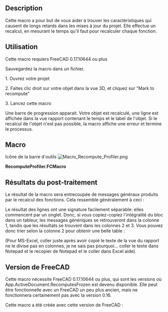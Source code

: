 <languages/>

{{Macro/fr
|Name=Macro Recompute Profiler
|icone=Macro_Recompute_Profiler.png
|Description=Cette macro a pour but de vous aider à trouver les fonctions qui causent de longs retards dans les mises à jour du projet. Elle effectue un recalcul, en mesurant le temps qu'il faut pour recalculer chaque fonction.
|Author=DeepSOIC
|Version=0.1
|Date=2017-04-03
|FCVersion=0.17.10644 et plus
|Download=[https://wiki.freecad.org/images/c/ca/Macro_Recompute_Profiler.png Icône de la barre d'outils]
}}

==Description==

Cette macro a pour but de vous aider à trouver les caractéristiques qui causent de longs retards dans les mises à jour du projet. Elle effectue un recalcul, en mesurant le temps qu'il faut pour recalculer chaque fonction.

<span id="Usage"></span>
==Utilisation==

Cette macro requiers FreeCAD 0.17.10644 ou plus

Sauvegardez la macro dans un fichier.

1. Ouvrez votre projet

2. Faites clic droit sur votre objet dans la vue 3D, et cliquez sur "Mark to recompute"

3. Lancez cette macro

Une barre de progression apparait. Votre objet est recalculé, une ligne est affichée dans la vue rapport contenant le temps et le label de l'objet. Si le recalcul de l'objet n'est pas possible, la macro affiche une erreur et termine le processus.

==Macro==

Icône de la barre d'outils
[[Image:Macro_Recompute_Profiler.png]]

'''RecomputeProfiler.FCMacro'''

{{MacroCode|code=
__Title__="Macro Recompute Profiler"
__Author__ = "DeepSOIC"
__Version__ = "0.1"
__Date__    = "03.04.2017"

__Comment__ = "Measures time it takes to recmpute features in a project"
__Wiki__ = "https://wiki.freecad.org/index.php?title=Macro_Recompute_Profiler"
__Help__ = "Right-click an object, and pick 'Mark to recompute', then run this macro. This will only profile recomputing the subgraph. To profile the whole project, right-click the project in tree view, and pick 'Mark to recompute', then run this macro. Results will be printed to report view."
__Status__ = "experimental"
__Requires__ = "freecad 0.17.10644"
__Communication__ = "https://forum.freecad.org/memberlist.php?mode=viewprofile&u=3888" 

import FreeCAD as App

import FreeCADGui as Gui

class ExecutionError(Exception):
    pass

class CancelError(Exception):
    pass

def execute(feature):
    feature.recompute()
    if 'Invalid' in feature.State:
        raise ExecutionError("Feature '{label}' failed to recompute".format(label= feature.Label))

def msgbox(title, text):
    from PySide import QtGui
    mb = QtGui.QMessageBox()
    mb.setIcon(mb.Icon.Information)
    mb.setText(text)
    mb.setWindowTitle(title)
    mb.exec_()

def log(string):
    App.Console.PrintWarning(string+"\n")

def getAllDependent(feat_list):
    '''getAllDependent(feat_list): gets all features that depend on features in feat_list, directly or indirectly.
    Returns a set. Features from feat_list are not included, unless there are interdependencies between them.'''

    list_traversing_now = feat_list
    set_of_deps = set()
    list_of_deps = []

    while len(list_traversing_now) > 0:
        list_to_be_traversed_next = []
        for feat in list_traversing_now:
            for dep in feat.InList:
                if not (dep in set_of_deps):
                    set_of_deps.add(dep)
                    list_of_deps.append(dep)
                    list_to_be_traversed_next.append(dep)

        list_traversing_now = list_to_be_traversed_next

    return set_of_deps


def run():
    touched = [obj for obj in App.ActiveDocument.Objects if 'Touched' in obj.State]

    if len(touched) == 0:
        App.ActiveDocument.RecomputesFrozen = True
        msgbox("Macro Recompute Profiler", "Project was switched to suspend recomputes. Please modify an object that triggers a recompute, and run this macro again. The macro will perform a step-by-step recompute, and measure the time it takes to recompute features.")
        return

    log("{n} features are touched".format(n= len(touched)))

    log("Generating execution order...")

    to_be_executed = set.union(getAllDependent(touched), set(touched))
    log("Number of features to execute: {n}".format(n= len(to_be_executed)))

    exec_list = []
    for obj in App.ActiveDocument.TopologicalSortedObjects[::-1]:
        if obj in to_be_executed:
            exec_list.append(obj)
    assert(len(exec_list) == len(to_be_executed))
    n = len(exec_list)

    log("Execution order:")
    for obj in exec_list:
        log("    "+obj.Label)


    import PySide
    progress = PySide.QtGui.QProgressDialog(u"Preparing to recompute....", u"Abort", 0, n+1)
    progress.setModal(True)
    progress.show()
    
    try:
        log("Recomputing... (time in seconds, label)")
        import time
        for obj in exec_list:
            progress.setValue(progress.value()+1)
            progress.setLabelText("Recomputing {feature}...".format(feature= obj.Label))
            if progress.wasCanceled():
                raise CancelError()

            time_start = time.time()
            try:
                execute(obj)
            finally:
                exec_time = time.time()-time_start
                log("\t{time}\t{label}".format(time= exec_time, label= obj.Label))

        progress.setValue(n+1)
        msgbox("Macro Recompute Profiler", "Recompute completed. Results are in report view.")

        for obj in exec_list:
            obj.purgeTouched()

    except Exception as err:
        msgbox("Macro Recompute Profiler", "An error occured: {err}".format(err= str(err)))
    finally:
        progress.hide()
        App.ActiveDocument.RecomputesFrozen = False

run()
}}

<span id="Post-processing_results"></span>
==Résultats du post-traitement==

Le résultat de la macro sera entrecoupée de messages généraux produits par le recalcul des fonctions. Cela ressemble généralement à ceci :

{{code|code=
Recomputing... (time in seconds, label)
Sketcher::setUpSketch()-T:0
Sketcher::Solve()-DogLeg-T:0
	0.00999999046326	Sketch - master section
	0.0199999809265	Clone of Sketch - master section (2D)001
Sketcher::setUpSketch()-T:0
Sketcher::Solve()-DogLeg-T:0
	0.00999999046326	Sketch013
Sketcher::setUpSketch()-T:0
Sketcher::Solve()-DogLeg-T:0
	0.00999999046326	Sketch011
	0.0	Clone of Sketch - master section (2D)
Sketcher::setUpSketch()-T:0
Sketcher::Solve()-DogLeg-T:0
	0.0	Sketch008
	0.130000114441	LinearArray
Sketcher::setUpSketch()-T:0
Sketcher::Solve()-DogLeg-T:0
...
}}

Le résultat des lignes ont une signature facilement séparable: elles commencent par un onglet. Donc, si vous copiez-copiez l'intégralité du bloc dans un tableur, les messages génériques se retrouveront dans la colonne 1, tandis que les résultats se trouvent dans les colonnes 2 et 3. Vous pouvez donc trier selon la colonne 2 pour obtenir une belle table :

{{code|code=
0.59100008	Slice
0.352999926	Populate LinearArray with Compound
0.160000086	CompoundFilter
0.138999939	Cut
0.130000114	LinearArray
0.108999968	Fusion
0.069999933	Moved CompoundFilter
0.067000151	Module - spokes
0.029999971	Sweep
0.019999981	Clone of Sketch - master section (2D)001
0.010999918	ArrayFilter003
...
}}

(Pour MS-Excel, coller juste après avoir copié le texte de la vue du rapport ne le divise pas en colonnes, je ne sais pas pourquoi... coller le texte dans Notepad et le recopier de Notepad et le coller dans Excel aide).

<span id="FreeCAD_version"></span>
==Version de FreeCAD== 

Cette macro nécessite FreeCAD 0.17.10644 ou plus, qui sont les versions où App.ActiveDocument.RecomputesFrozen est devenu disponible. Elle peut être fonctionnelle avec un FreeCAD un peu plus ancien, mais ne fonctionnera certainement pas avec la version 0.16.

Cette macro a été créée avec cette version de FreeCAD :

{{Code|code=
OS: Windows 10
Word size of OS: 64-bit
Word size of FreeCAD: 64-bit
Version: 0.17.10665 (Git)
Build type: Release
Branch: master
Hash: 47847513a85ff6615774ef628230f79e37471daf
Python version: 2.7.8
Qt version: 4.8.7
Coin version: 4.0.0a
OCC version: 7.0.0
}}